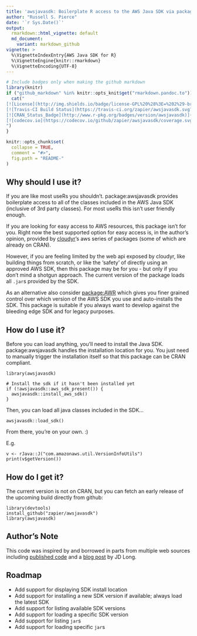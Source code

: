 ```yaml
---
title: 'awsjavasdk: Boilerplate R access to the AWS Java SDK via package:rJava'
author: "Russell S. Pierce"
date: '`r Sys.Date()`'
output:
  rmarkdown::html_vignette: default
  md_document:
    variant: markdown_github
vignette: >
  %\VignetteIndexEntry{AWS Java SDK for R}
  %\VignetteEngine{knitr::rmarkdown}
  %\VignetteEncoding{UTF-8}
---
```


```r
# Include badges only when making the github markdown
library(knitr)
if ("github_markdown" %in% knitr::opts_knit$get("rmarkdown.pandoc.to")) {
  cat("
[![License](http://img.shields.io/badge/license-GPL%20%28%3E=%202%29-brightgreen.svg?style=flat)](http://www.gnu.org/licenses/gpl-2.0.html)
[![Travis-CI Build Status](https://travis-ci.org/zapier/awsjavasdk.svg?branch=master)](https://travis-ci.org/zapier/awsjavasdk)
[![CRAN_Status_Badge](http://www.r-pkg.org/badges/version/awsjavasdk)](https://cran.r-project.org/package=awsjavasdk)
[![codecov.io](https://codecov.io/github/zapier/awsjavasdk/coverage.svg?branch=master)](https://codecov.io/github/zapier/awsjavasdk?branch=master)
")
}
```

```r
knitr::opts_chunk$set(
  collapse = TRUE,
  comment = "#>",
  fig.path = "README-"
)
```

## Why should I use it?

If you are like most useRs you shouldn't.  package:awsjavasdk provides boilerplate access to all of the classes included in the AWS Java SDK (inclusive of 3rd party classes).  For most useRs this isn't user friendly enough.

If you are looking for easy access to AWS resources, this package isn't for you. Right now the best supported option for easy access is, in the author's opinion, provided by [cloudyr](https://cloudyr.github.io/packages/index.html)'s aws series of packages (some of which are already on CRAN).

However, if you are feeling limited by the web api exposed by cloudyr, like building things from scratch, or like the 'safety' of directly using an approved AWS SDK, then this package may be for you - but only if you don't mind a shotgun approach.  The current version of the package loads all `.jar`s provided by the SDK.

As an alternative also consider [package:AWR](https://cran.r-project.org/package=AWR) which gives you finer grained control over which version of the AWS SDK you use and auto-installs the SDK.  This package is suitable if you always want to develop against the bleeding edge SDK and for legacy purposes.

## How do I use it?

Before you can load anything, you'll need to install the Java SDK.  package:awsjavasdk handles the installation location for you.  You just need to manually trigger the installation itself so that this package can be CRAN compliant.

```
library(awsjavasdk)

# Install the sdk if it hasn't been installed yet
if (!awsjavasdk::aws_sdk_present()) {
  awsjavasdk::install_aws_sdk()
}
```

Then, you can load all java classes included in the SDK...
```
awsjavasdk::load_sdk()
```

From there, you're on your own. :)

E.g.
```
v <- rJava::J("com.amazonaws.util.VersionInfoUtils")
print(v$getVersion())
```

## How do I get it?

The current version is not on CRAN, but you can fetch an early release of the upcoming build directly from github:

```
library(devtools)
install_github("zapier/awsjavasdk")
library(awsjavasdk)
```

## Author's Note
This code was inspired by and borrowed in parts from multiple web sources including [published code](https://code.google.com/archive/p/segue/) and a [blog post](https://cerebralmastication.com/2010/11/controlling-amazon-web-services-using-rjava-and-the-aws-java-sdk/) by JD Long.

## Roadmap

* Add support for displaying SDK install location
* Add support for installing a new SDK version if available; always load the latest SDK
* Add support for listing available SDK versions
* Add support for loading a specific SDK version
* Add support for listing `jar`s
* Add support for loading specific `jar`s